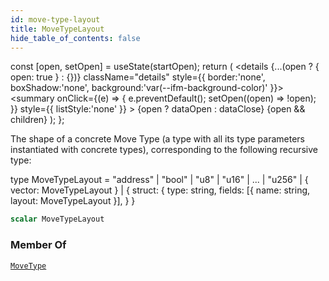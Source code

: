 ```yaml
---
id: move-type-layout
title: MoveTypeLayout
hide_table_of_contents: false
---
```









  const [open, setOpen] = useState(startOpen);
  return (
    <details {...(open ? { open: true } : {})} className="details" style={{ border:'none', boxShadow:'none', background:'var(--ifm-background-color)' }}>
      <summary
        onClick={(e) => {
          e.preventDefault();
          setOpen((open) => !open);
        }}
        style={{ listStyle:'none' }}
      >
      {open ? dataOpen : dataClose}
      </summary>
      {open && children}
    </details>
  );
};








The shape of a concrete Move Type (a type with all its type parameters instantiated with concrete types), corresponding to the following recursive type:

type MoveTypeLayout =
    "address"
  | "bool"
  | "u8" | "u16" | ... | "u256"
  | &#x007B; vector: MoveTypeLayout &#x007D;
  | &#x007B;
      struct: &#x007B;
        type: string,
        fields: [&#x007B; name: string, layout: MoveTypeLayout &#x007D;],
      &#x007D;
    &#x007D;


```graphql
scalar MoveTypeLayout
```






### Member Of

[`MoveType`](/references/sui-api/graphql/reference/objects/move-type)  <Badge class="badge badge--secondary" text="object"/>

